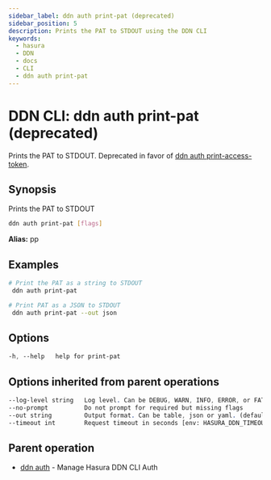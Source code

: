 ```yaml
---
sidebar_label: ddn auth print-pat (deprecated)
sidebar_position: 5
description: Prints the PAT to STDOUT using the DDN CLI
keywords:
  - hasura
  - DDN
  - docs
  - CLI
  - ddn auth print-pat
---
```


# DDN CLI: ddn auth print-pat (deprecated)

Prints the PAT to STDOUT. Deprecated in favor of [ddn auth print-access-token](/reference/cli/commands/ddn_auth_print-access-token).

## Synopsis

Prints the PAT to STDOUT

```bash
ddn auth print-pat [flags]
```

**Alias:** pp

## Examples

```bash
# Print the PAT as a string to STDOUT
 ddn auth print-pat

# Print PAT as a JSON to STDOUT
 ddn auth print-pat --out json
```

## Options

```sass
-h, --help   help for print-pat
```

## Options inherited from parent operations

```sass
--log-level string   Log level. Can be DEBUG, WARN, INFO, ERROR, or FATAL. (default "INFO")
--no-prompt          Do not prompt for required but missing flags
--out string         Output format. Can be table, json or yaml. (default "table")
--timeout int        Request timeout in seconds [env: HASURA_DDN_TIMEOUT] (default 100)
```

## Parent operation

- [ddn auth](/reference/cli/commands/ddn_auth) - Manage Hasura DDN CLI Auth
